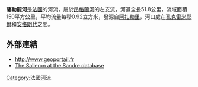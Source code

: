 {{coord|46|35|47|N|00|58|22|E|display=title}}

'''薩勒龍河'''是[[法國|法國]]的河流，屬於[[昂格蘭河|昂格蘭河]]的左支流，河道全長51.8公里，流域面積150平方公里，平均流量每秒0.92立方米，發源自[[阿扎勒里|阿扎勒里]]，河口處在[[孔克雷米耶爾|孔克雷米耶爾]]和[[安格朗代_(安德爾省)|安格朗代]]之間。

==外部連結==
*http://www.geoportail.fr {{Wayback|url=http://www.geoportail.fr/ |date=20101215171356 }}
*[http://sandre.eaufrance.fr/app/chainage/courdo/htm/L57-030-.php?cg=L57-030- The Salleron at the Sandre database]

{{France-geo-stub}}
[[Category:法國河流|Category:法國河流]]